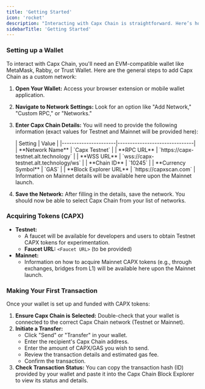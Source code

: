 ```yaml
---
title: 'Getting Started'
icon: 'rocket'
description: "Interacting with Capx Chain is straightforward. Here’s how you can get set up:"
sidebarTitle: 'Getting Started'
---
```


### Setting up a Wallet

To interact with Capx Chain, you'll need an EVM-compatible wallet like MetaMask, Rabby, or Trust Wallet. Here are the general steps to add Capx Chain as a custom network:

1.  **Open Your Wallet:** Access your browser extension or mobile wallet application.
2.  **Navigate to Network Settings:** Look for an option like "Add Network," "Custom RPC," or "Networks."
3.  **Enter Capx Chain Details:** You will need to provide the following information (exact values for Testnet and Mainnet will be provided here):

    <Tabs>
        <Tab title="Testnet">
            | Setting              | Value                 |
            |----------------------|-------------------------------|
            | **Network Name**     | `Capx Testnet`            |
            | **RPC URL**      | `https://capx-testnet.alt.technology`        |
            | **WSS URL**         | `wss://capx-testnet.alt.technology/ws`       |
            | **Chain ID**         | `10245`       |
            | **Currency Symbol**  | `GAS`                        |
            | **Block Explorer URL** | `https://capxscan.com` |
        </Tab>
        <Tab title="Mainnet">
            <Info>
                Information on Mainnet details will be available here upon the Mainnet launch.
            </Info>
        </Tab>
    </Tabs>

4.  **Save the Network:** After filling in the details, save the network. You should now be able to select Capx Chain from your list of networks.

### Acquiring Tokens (CAPX)

*   **Testnet:**
    *   A faucet will be available for developers and users to obtain Testnet CAPX tokens for experimentation.
    *   **Faucet URL:** `<Faucet URL>` (to be provided)
*   **Mainnet:**
    *   Information on how to acquire Mainnet CAPX tokens (e.g., through exchanges, bridges from L1) will be available here upon the Mainnet launch.

### Making Your First Transaction

Once your wallet is set up and funded with CAPX tokens:

1.  **Ensure Capx Chain is Selected:** Double-check that your wallet is connected to the correct Capx Chain network (Testnet or Mainnet).
2.  **Initiate a Transfer:**
    *   Click "Send" or "Transfer" in your wallet.
    *   Enter the recipient's Capx Chain address.
    *   Enter the amount of CAPX/GAS you wish to send.
    *   Review the transaction details and estimated gas fee.
    *   Confirm the transaction.
3.  **Check Transaction Status:** You can copy the transaction hash (ID) provided by your wallet and paste it into the Capx Chain Block Explorer to view its status and details.